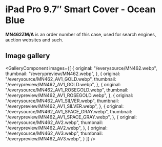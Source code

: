 
# iPad Pro 9.7″ Smart Cover - Ocean Blue

<Callout type='info' emoji='👉🏻'>**MN462ZM/A** is an order number of this case, used for search engines, auction websites and such.</Callout>

## Image gallery

<GalleryComponent
    images={[
      {
        original: "/everysource/MN462.webp",
        thumbnail: "/everypreview/MN462.webp",
      },
      {
        original: "/everysource/MN462_AV1_GOLD.webp",
        thumbnail: "/everypreview/MN462_AV1_GOLD.webp",
      },
      {
        original: "/everysource/MN462_AV1_ROSEGOLD.webp",
        thumbnail: "/everypreview/MN462_AV1_ROSEGOLD.webp",
      },
      {
        original: "/everysource/MN462_AV1_SILVER.webp",
        thumbnail: "/everypreview/MN462_AV1_SILVER.webp",
      },
      {
        original: "/everysource/MN462_AV1_SPACE_GRAY.webp",
        thumbnail: "/everypreview/MN462_AV1_SPACE_GRAY.webp",
      },
      {
        original: "/everysource/MN462_AV2.webp",
        thumbnail: "/everypreview/MN462_AV2.webp",
      },
      {
        original: "/everysource/MN462_AV3.webp",
        thumbnail: "/everypreview/MN462_AV3.webp",
      }
    ]}
  />

